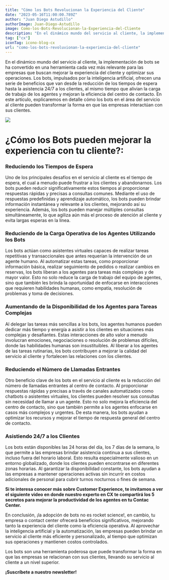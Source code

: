 ```yaml
---
title: "Cómo los Bots Revolucionan la Experiencia del Cliente"
date: "2023-05-16T11:00:00.789Z"
author: "Juan Diego Astudillo"
authorImage: Juan-Diego-Astudillo
image: Como-los-Bots-Revolucionan-la-Experiencia-del-Cliente
description: "En el dinámico mundo del servicio al cliente, la implementación de bots se ha convertido en una herramienta cada vez más relevante para las empresas que buscan mejorar la experiencia del cliente y optimizar sus operaciones. "
tag: ["cx"]
iconTag: icono-blog-cx
url: "como-los-bots-revoluvionan-la-experiencia-del-cliente"
---
```



En el dinámico mundo del servicio al cliente, la implementación de bots se ha convertido en una herramienta cada vez más relevante para las empresas que buscan mejorar la experiencia del cliente y optimizar sus operaciones. Los bots, impulsados por la inteligencia artificial, ofrecen una serie de beneficios que van desde la reducción de los tiempos de espera hasta la asistencia 24/7 a los clientes, al mismo tiempo que alivian la carga de trabajo de los agentes y mejoran la eficiencia del centro de contacto. En este artículo, explicaremos en detalle cómo los bots en el área del servicio al cliente pueden transformar la forma en que las empresas interactúan con sus clientes.

![](/image/posts/Como-los-Bots-Revolucionan-la-Experiencia-del-Cliente.webp)

# ¿Cómo los Bots pueden mejorar la experiencia con tu cliente?:

### Reduciendo los Tiempos de Espera
Uno de los principales desafíos en el servicio al cliente es el tiempo de espera, el cual a menudo puede frustrar a los clientes y abandonarnos. Los bots pueden reducir significativamente estos tiempos al proporcionar respuestas rápidas y precisas a consultas comunes. Mediante el uso de respuestas predefinidas y aprendizaje automático, los bots pueden brindar información instantánea y relevante a los clientes, mejorando así su experiencia. Además, los bots pueden manejar múltiples consultas simultáneamente, lo que agiliza aún más el proceso de atención al cliente y evita largas esperas en la línea.

### Reduciendo de la Carga Operativa de los Agentes Utilizando los Bots
Los bots actúan como asistentes virtuales capaces de realizar tareas repetitivas y transaccionales que antes requerían la intervención de un agente humano. Al automatizar estas tareas, como proporcionar información básica, realizar seguimiento de pedidos o realizar cambios en reservas, los bots liberan a los agentes para tareas más complejas y de mayor valor. Esto no solo reduce la carga de trabajo del equipo de agentes, sino que también les brinda la oportunidad de enfocarse en interacciones que requieren habilidades humanas, como empatía, resolución de problemas y toma de decisiones.

### Aumentando de la Disponibilidad de los Agentes para Tareas Complejas
Al delegar las tareas más sencillas a los bots, los agentes humanos pueden dedicar más tiempo y energía a asistir a los clientes en situaciones más complejas y desafiantes. Estas interacciones de alto valor a menudo involucran emociones, negociaciones o resolución de problemas difíciles, donde las habilidades humanas son insustituibles. Al liberar a los agentes de las tareas rutinarias, los bots contribuyen a mejorar la calidad del servicio al cliente y fortalecen las relaciones con los clientes.

### Reduciendo el Número de Llamadas Entrantes
Otro beneficio clave de los bots en el servicio al cliente es la reducción del número de llamadas entrantes al centro de contacto. Al proporcionar respuestas rápidas y precisas a través de canales automatizados como chatbots o asistentes virtuales, los clientes pueden resolver sus consultas sin necesidad de llamar a un agente. Esto no solo mejora la eficiencia del centro de contacto, sino que también permite a los agentes enfocarse en casos más complejos y urgentes. De esta manera, los bots ayudan a optimizar los recursos y mejorar el tiempo de respuesta general del centro de contacto.

### Asistiendo 24/7 a los Clientes
Los bots están disponibles las 24 horas del día, los 7 días de la semana, lo que permite a las empresas brindar asistencia continua a sus clientes, incluso fuera del horario laboral. Esto resulta especialmente valioso en un entorno globalizado, donde los clientes pueden encontrarse en diferentes zonas horarias. Al garantizar la disponibilidad constante, los bots ayudan a las empresas a mantener operaciones activas sin incurrir en costos adicionales de personal para cubrir turnos nocturnos o fines de semana.

**Si te interesa conocer más sobre Customer Experience, te invitamos a ver el siguiente video en donde nuestro experto en CX te compartirá los 5 secretos para mejorar la productividad de los agentes en tu Contac Center.**

<Link text="¡quiero ver!" href="/experiencia-del-cliente"/>

En conclusión, ¡la adopción de bots no es rocket science!, en cambio, tu empresa o contact center ofrecerá beneficios significativos, mejorando tanto la experiencia del cliente como la eficiencia operativa. Al aprovechar la inteligencia artificial y la automatización, las empresas pueden brindar un servicio al cliente más eficiente y personalizado, al tiempo que optimizan sus operaciones y mantienen costos controlados.

Los bots son una herramienta poderosa que puede transformar la forma en que las empresas se relacionan con sus clientes, llevando su servicio al cliente a un nivel superior.

**¡Suscríbete a nuestro newsletter!**